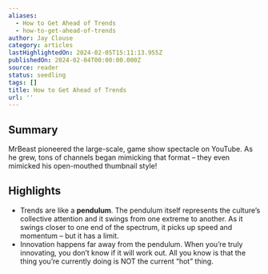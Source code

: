 ```yaml
---
aliases:
  - How to Get Ahead of Trends
  - how-to-get-ahead-of-trends
author: Jay Clouse
category: articles
lastHighlightedOn: 2024-02-05T15:11:13.955Z
publishedOn: 2024-02-04T00:00:00.000Z
source: reader
status: seedling
tags: []
title: How to Get Ahead of Trends
url: ''
---
```

## Summary

MrBeast pioneered the large-scale, game show spectacle on YouTube. As he grew, tons of channels began mimicking that format – they even mimicked his open-mouthed thumbnail style!

## Highlights

- Trends are like a **pendulum**. The pendulum itself represents the culture’s collective attention and it swings from one extreme to another. As it swings closer to one end of the spectrum, it picks up speed and momentum – but it has a limit.
- Innovation happens far away from the pendulum. When you’re truly innovating, you don’t know if it will work out. All you know is that the thing you’re currently doing is NOT the current “hot” thing.
